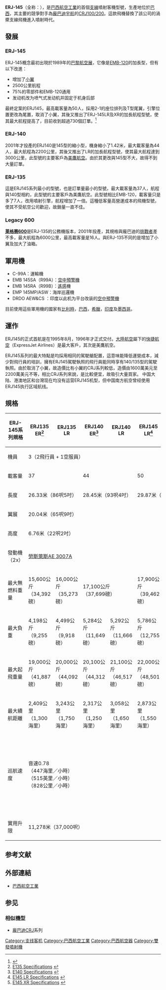 {{Infobox Aircraft
|name           =ERJ 135/ERJ 140/ERJ 145
|image          =File:Air.france.erj145.750pix.jpg
|caption        =法国支线航空的ERJ-145
|type           =[[支线客机|支线客机]]
|manufacturer   =[[巴西航空工业公司|巴西航空工业公司]]
|designer       =
|first flight   =1995年8月11日
|introduced     =1996年12月
|retired        =
|status         =在役
|primary user   =
|more users     =
|produced       =1992年-2020年
|number built   =1100架以上（截止2009年）<ref>[http://www.embraer.com/english/content/imprensa/embraer_numeros.asp Embraer in Numbers] {{Wayback|url=http://www.embraer.com/english/content/imprensa/embraer_numeros.asp |date=20101121213435 }}. Retrieved December 31, 2009.</ref>
|program cost   =
|unit cost      =
|developed from =[[EMB-120|EMB-120]]
|variants with their own articles =
|developed into =
}}
'''ERJ-145'''（全称：'''{{lang|en|Embraer regional jet}}'''），是[[巴西航空工業|巴西航空工業]]的首個[[支线飞機|支線]]噴射客機型號，生產地位於[[巴西|巴西]]，其主要的競爭對手為[[龐巴迪宇航|龐巴迪宇航]]的[[龐巴迪CRJ100/200|CRJ100/200]]。這款飛機替換了該公司的渦槳支線飛機進入噴射時代。

== 發展 ==
=== ERJ-145 ===
ERJ-145概念最初出現於1989年的[[巴黎航空展|巴黎航空展]]，它像是[[EMB-120|EMB-120]]的加長型，但有以下改進：
* 增加了[[小翼|小翼]]
* 2500公里航程
* 75%的零部件和EMB-120通用
* 发动机改为喷气式发动机并固定于机身后部

最終定案的ERJ145，最高載客量為50人，採用2-1的座位排列及T型尾翼，引擎位置更改為尾置，取消了小翼，其後又推出了ERJ-145LR及XR的加長航程型號，使其最大航程提高了，目前收到超過730個訂單。<ref>{{Cite web |url=http://www.airlinerworld.com/ |title=Airliner World Magazine |accessdate=2020-10-08 |archive-date=2018-04-02 |archive-url=https://web.archive.org/web/20180402231743/http://www.airlinerworld.com/ |dead-url=yes }}</ref>

=== ERJ-140 ===
2001年才投產的ERJ140是145型的縮小型，機身縮小了1.42米，最大載客量為44人，最大航程為2200公里，其後又推出了LR的加長航程型號，使其最大航程達到3000公里，此型號的主要客戶為[[美鷹航空|美鷹航空]]。由於其更改與145型不大，故得不到大量訂單。

=== ERJ-135 ===
這是ERJ145系列最小的型號，也是訂單量最小的型號，最大載客量為37人，航程與140型相約，此型號的主要客戶為美鷹航空。此型號相比EMB-120，載客量只是多了7人，改用噴射引擎，航程增加了一倍。這種低客量高營運成本的飛機型號，使其不受航空公司歡迎，故銷量一直不佳。

=== Legacy 600 ===
'''[[莱格赛600|莱格赛600]]'''是ERJ-135的公務機版本，2001年投產，其規格與龐巴迪的[[CRJ|挑戰者]]差不多，最大航程為6000公里，最高載客量是16人。與ERJ-135不同的是增加了小翼及加大了油箱。

== 軍用機 ==
* C-99A：運輸機
* EMB 145SA（R99A）：[[空中預警機|空中預警機]]
* EMB 145RA（R99B）：[[遙感|遙感]]機
* EMP 145MP/ASW：海岸巡邏機
* DRDO AEW&CS ：印度以此机为平台改装的[[空中預警機|空中預警機]]

目前使用這些軍用機的國家有[[比利時|比利時]]，[[巴西|巴西]]，[[希臘|希臘]]，[[印度|印度]]及[[墨西哥|墨西哥]]。

== 運作 ==
ERJ145的正式首航是在1995年8月，1996年才正式交付。[[大陸航空|大陸航空]]屬下的[[快捷航空|快捷航空]]（ExpressJet Airlines）是最大客戶，其次是美鷹航空。

ERJ145系列的最大特點是均採用相同的駕駛艙配置，這意味能降低運營成本，減少對飛行員的培訓，擁有ERJ145駕駛執照的飛行員能同時享有140/135型的駕駛執照。由於取消了小翼，故造價比有小翼的CRJ系列較低，造價由1600萬美元至2200萬美元不等，相比CRJ系列來說，是比較便宜，故吸引大量買家。
中国大陆、港澳地区和台灣现在均没有运营ERJ145机型，但中国南方航空曾经使用ERJ145执行区域航线。

== 規格 ==
{| class=wikitable style="text-align: center;"
|-
! ERJ-145系列規格
! ERJ135 ER<ref>[http://www.embraercommercialjets.com/img//download/63.pdf E135 Specifications] {{webarchive|url=https://web.archive.org/web/20110710190122/http://www.embraercommercialjets.com/img//download/63.pdf |date=2011-07-10 }}</ref>
! ERJ135 LR
! ERJ140 ER<ref>[http://www.embraercommercialjets.com/img//download/62.pdf E140 Specifications] {{webarchive|url=https://web.archive.org/web/20110710190137/http://www.embraercommercialjets.com/img//download/62.pdf |date=2011-07-10 }}</ref>
! ERJ140 LR
! ERJ145 LR<ref>[http://www.embraercommercialjets.com/img//download/61.pdf E145 LR Specifications] {{webarchive|url=https://web.archive.org/web/20110710190310/http://www.embraercommercialjets.com/img//download/61.pdf |date=2011-07-10 }}</ref>
! ERJ145 XR<ref>[http://www.embraercommercialjets.com/img//download/60.pdf E145 XR Specifications] {{webarchive|url=https://web.archive.org/web/20110710190315/http://www.embraercommercialjets.com/img//download/60.pdf |date=2011-07-10 }}</ref>
|-
!機員
| colspan=6 | 3（2飛行員 + 1空服員）
|-
! 載客量
| colspan=2 | 37
| colspan=2 | 44
| colspan=2 | 50
|-
! 長度
| colspan=2 | 26.33米（86呎5吋）
| colspan=2 | 28.45米（93呎4吋） 
| colspan=2 | 29.87米（98呎）
|-
! 翼展
| colspan=6 | 20.04米（65呎9吋） 
|-
! 高度
| colspan=6 | 6.76米（22呎2吋）
|-
! 發動機（2x）
| colspan=6 | [[劳斯莱斯_AE_3007|勞斯萊斯AE 3007A]]
|-
! 最大無燃料重量
| colspan=1 | 15,600公斤<br>（34,392磅）
| colspan=1 | 16,000公斤<br>（35,273磅）
| colspan=2 | 17,100公斤<br>（37,699磅）
| colspan=1 | 17,900公斤<br>（39,462磅）
| colspan=1 | 18,500公斤<br>（40,785磅）
|-
! 最大負重
| 4,198公斤<br>（9,255磅）
| 4,499公斤<br>（9,918磅）
| 5,284公斤<br>（11,649磅）
| 5,292公斤<br>（11,666磅）
| 5,786公斤<br>（12,755磅）
| 5,909公斤<br>（13,027磅）
|-
! 最大起飛重量
| 19,000公斤<br>（41,887磅）
| 20,000公斤<br>（44,092磅）
| 20,100公斤<br>（44,312磅）
| 21,100公斤<br>（46,517磅）
| 22,000公斤<br>（48,501磅）
| 24,100公斤<br>（53,131磅）
|-
! 最大續航距離
| 2,409公里<br>（1,300海里）
| 3,243公里<br>（1,750海里）
| 2,317公里<br>（1,250海里）
| 3,058公里<br>（1,650海里）
| 2,873公里<br>（1,550海里）
| 3,706公里<br>（2,000海里）
|-
! 巡航速度
| colspan=5 | 音速0.78<br>（447海里／小時）<br>（515英里／小時）<br>（828公里／小時）
| colspan=1 | 音速0.8<br>（470海里／小時）<br>（530英里／小時）<br>（851公里／小時）
|-
! 實用升限
| colspan=6 | 11,278米（37,000呎）
|}

== 参考文献 ==
{{reflist}}

== 外部連結 ==
{{Commons|ERJ-145}}
* [http://www.Embraer.com/ 巴西航空工業] {{Wayback|url=http://www.embraer.com/ |date=20130207191205 }}

== 参见 ==
{{Portal box|巴西|航空}}

=== 相似機型 ===
* [[龐巴迪|龐巴迪]][[CRJ|CRJ]]系列
{{aircontent
|related=
* [[EMB-121|EMB-121]]
* [[ERJ-170系列|ERJ-170系列]]

|sequence=
* [[EMB-110|EMB-110]] - [[EMB-120|EMB-120]] - [[EMB-121|EMB-121]] - '''ERJ-145''' - '''ERJ-140''' - '''ERJ-135''' - '''Legacy 600(傳奇 600)'''- [[ERJ-170系列|ERJ-170(E-170)]] - [[ERJ-170系列|ERJ-175(E-175)]] - [[ERJ-170系列|ERJ190(E-190)]] - [[ERJ-170系列|ERJ-195(E-195)]] - [[ERJ-170系列|Lineage 1000(ERJ-190 公務版)]]

{{Embraer aircraft}}
}}
{{巴西航空工业}}
[[Category:支线客机|Category:支线客机]]
[[Category:巴西航空工業|Category:巴西航空工業]]
[[Category:巴西航空器|Category:巴西航空器]]
[[Category:雙發噴射機|Category:雙發噴射機]]